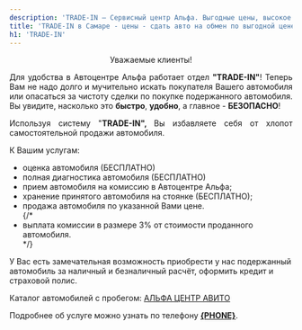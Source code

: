 ```yaml
---
description: 'TRADE-IN — Сервисный центр Альфа. Выгодные цены, высокое качество работы, официальный автоцентр General Motors в Самаре.'
title: 'TRADE-IN в Самаре - цены - сдать авто на обмен по выгодной цене'
h1: 'TRADE-IN'
---
```


<p align="center">
  Уважаемые клиенты!
</p>
<p align="justify">
  Для удобства в Автоцентре Альфа работает отдел <strong>"TRADE-IN"</strong>! Теперь Вам не надо долго и мучительно искать покупателя Вашего автомобиля или опасаться за чистоту сделки по покупке подержанного автомобиля. Вы увидите, насколько это <strong>быстро</strong>, <strong>удобно</strong>, а главное - <strong>БЕЗОПАСНО</strong>!
</p>
<p align="justify">
  Используя систему "<strong>TRADE-IN", </strong>Вы избавляете себя от хлопот самостоятельной продажи автомобиля.
</p>
<p align="justify">
  К Вашим услугам:
</p>
<ul>
  <li>оценка автомобиля (БЕСПЛАТНО)</li>
  <li>полная диагностика автомобиля (БЕСПЛАТНО)</li>
  <li>прием автомобиля на комиссию в Автоцентре Альфа;</li>
  <li>хранение принятого автомобиля на стоянке (БЕСПЛАТНО);</li>
  <li>продажа автомобиля по указанной Вами цене.</li>
  {/* <li>выплата комиссии в размере 3% от стоимости проданного автомобиля.</li> */}
</ul>
<p>
  У Вас есть замечательная возможность приобрести у нас&nbsp;подержанный автомобиль за наличный и безналичный расчёт, оформить кредит и страховой полис.
</p>
<p>
  Каталог автомобилей с пробегом:&nbsp;<a href="https://www.avito.ru/alphacenter?gdlkerfdnwq=101&shopId=1184943&page_from=from_item_header&iid=2194254828">АЛЬФА ЦЕНТР АВИТО</a>
</p>
<p>
  Подробнее об услуге можно узнать по телефону <strong><a href={`tel:${phoneFormat(PHONE)}`}>{PHONE}</a></strong>.
</p>